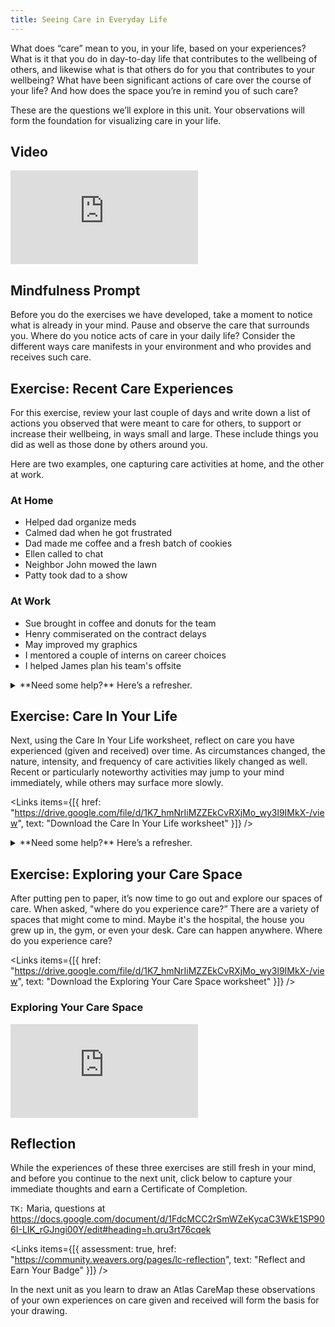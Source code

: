 ```yaml
---
title: Seeing Care in Everyday Life
---
```


What does “care” mean to you, in your life, based on your experiences? What is it that you do in day-to-day life that contributes to the wellbeing of others, and likewise what is that others do for you that contributes to your wellbeing? What have been significant actions of care over the course of your life? And how does the space you’re in remind you of such care?

These are the questions we’ll explore in this unit. Your observations will form the foundation for visualizing care in your life.

## Video

<Embed src="https://player.vimeo.com/video/855998745" />

<Box>

## Mindfulness Prompt

Before you do the exercises we have developed, take a moment to notice what is already in your mind. Pause and observe the care that surrounds you. Where do you notice acts of care in your daily life? Consider the different ways care manifests in your environment and who provides and receives such care.

</Box>

## Exercise: Recent Care Experiences

For this exercise, review your last couple of days and write down a list of actions you observed that were meant to care for others, to support or increase their wellbeing, in ways small and large. These include things you did as well as those done by others around you.

Here are two examples, one capturing care activities at home, and the other at work.

### At Home

- Helped dad organize meds
- Calmed dad when he got frustrated
- Dad made me coffee and a fresh batch of cookies
- Ellen called to chat
- Neighbor John mowed the lawn
- Patty took dad to a show

### At Work

- Sue brought in coffee and donuts for the team
- Henry commiserated on the contract delays
- May improved my graphics
- I mentored a couple of interns on career choices
- I helped James plan his team's offsite

<details>
	<summary>**Need some help?** Here’s a refresher.</summary>
	<Embed src="https://player.vimeo.com/video/855998745" />
</details>

## Exercise: Care In Your Life

Next, using the Care In Your Life worksheet, reflect on care you have experienced (given and received) over time. As circumstances changed, the nature, intensity, and frequency of care activities likely changed as well. Recent or particularly noteworthy activities may jump to your mind immediately, while others may surface more slowly.

<Links
  items={[{
    href: "https://drive.google.com/file/d/1K7_hmNrIiMZZEkCvRXjMo_wy3l9IMkX-/view",
    text: "Download the Care In Your Life worksheet"
  }]}
/>

<details>
	<summary>**Need some help?** Here’s a refresher.</summary>
	<Embed src="https://player.vimeo.com/video/855998745" />
</details>

## Exercise: Exploring your Care Space

After putting pen to paper, it’s now time to go out and explore our spaces of care. When asked, "where do you experience care?” There are a variety of spaces that might come to mind. Maybe it's the hospital, the house you grew up in, the gym, or even your desk. Care can happen anywhere. Where do you experience care?

<Links
  items={[{
    href: "https://drive.google.com/file/d/1K7_hmNrIiMZZEkCvRXjMo_wy3l9IMkX-/view",
    text: "Download the Exploring Your Care Space worksheet"
  }]}
/>

### Exploring Your Care Space

<Embed src="https://player.vimeo.com/video/855995344" />

## Reflection

While the experiences of these three exercises are still fresh in your mind, and before you continue to the next unit, click below to capture your immediate thoughts and earn a Certificate of Completion.

`TK:` Maria, questions at https://docs.google.com/document/d/1FdcMCC2rSmWZeKycaC3WkE1SP906I-LIK_rGJngi00Y/edit#heading=h.qru3rt76cqek

<Links
  items={[{
    assessment: true,
    href: "https://community.weavers.org/pages/lc-reflection",
    text: "Reflect and Earn Your Badge"
  }]}
/>

In the next unit as you learn to draw an Atlas CareMap these observations of your own experiences on care given and received will form the basis for your drawing.